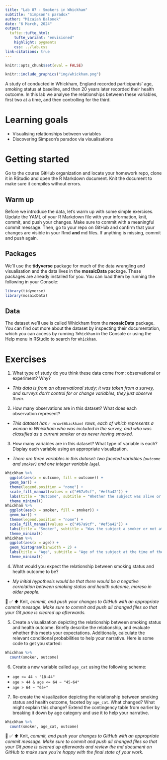 ```yaml
---
title: "Lab 07 - Smokers in Whickham"
subtitle: "Simpson's paradox"
author: "Micaiah Balonek"
date: "6 March, 2024"
output: 
  tufte::tufte_html:
    tufte_variant: "envisioned"
    highlight: pygments
    css: ../lab.css
link-citations: true
---
```


```r
knitr::opts_chunk$set(eval = FALSE)
```

```r
knitr::include_graphics("img/whickham.png")
```

A study of conducted in Whickham, England recorded participants' age, smoking status at baseline, and then 20 years later recorded their health outcome.
In this lab we analyse the relationships between these variables, first two at a time, and then controlling for the third.

# Learning goals

-   Visualising relationships between variables
-   Discovering Simpson's paradox via visualisations

# Getting started

Go to the course GitHub organization and locate your homework repo, clone it in RStudio and open the R Markdown document.
Knit the document to make sure it compiles without errors.

## Warm up

Before we introduce the data, let's warm up with some simple exercises.
Update the YAML of your R Markdown file with your information, knit, commit, and push your changes.
Make sure to commit with a meaningful commit message.
Then, go to your repo on GitHub and confirm that your changes are visible in your Rmd **and** md files.
If anything is missing, commit and push again.

## Packages

We'll use the **tidyverse** package for much of the data wrangling and visualisation and the data lives in the **mosaicData** package.
These packages are already installed for you.
You can load them by running the following in your Console:

```r
library(tidyverse) 
library(mosaicData) 
```

## Data

The dataset we'll use is called Whickham from the **mosaicData** package.
You can find out more about the dataset by inspecting their documentation, which you can access by running `?Whickham` in the Console or using the Help menu in RStudio to search for `Whickham`.

# Exercises

1.  What type of study do you think these data come from: observational or experiment?
    Why?
- *This data is from an observational study; it was taken from a survey, and surveys don't control for or change variables, they just observe them.*

2.  How many observations are in this dataset?
    What does each observation represent?
- *This dataset has `r nrow(Whickham)` rows, each of which represents a woman in Whickham who was included in the survey, and who was classified as a current smoker or as never having smoked.*

3.  How many variables are in this dataset?
    What type of variable is each?
    Display each variable using an appropriate visualization.
- *There are three variables in this dataset: two faceted variables (`outcome` and `smoker`) and one integer variable (`age`).*

```r
Whickham %>%
  ggplot(aes(x = outcome, fill = outcome)) +
  geom_bar() +
  theme(legend.position = "none") +
  scale_fill_manual(values = c("#67a9cf", "#ef5a42")) +
  labs(title = "Outcome", subtitle = "Whether the subject was alive or dead 20 years after the survey", x = "", y = "") +
  theme_minimal()
Whickham %>%
  ggplot(aes(x = smoker, fill = smoker)) +
  geom_bar() +
  theme(legend.position = "none") +
  scale_fill_manual(values = c("#67a9cf", "#ef5a42")) +
  labs(title = "Smoker", subtitle = "Was the subject a smoker or not at the time of the survey?", x = "", y = "") +
  theme_minimal()
Whickham %>%
  ggplot(aes(x = age)) +
  geom_histogram(binwidth = 2) +
  labs(title = "Age", subtitle = "Age of the subject at the time of the survey", x = "Age", y = "") +
  theme_minimal()
```

4.  What would you expect the relationship between smoking status and health outcome to be?

- *My initial hypothesis would be that there would be a negative correlation between smoking status and health outcome, moreso in older people.*

🧶 ✅ ⬆️ Knit, *commit, and push your changes to GitHub with an appropriate commit message. Make sure to commit and push all changed files so that your Git pane is cleared up afterwards.*

5.  Create a visualization depicting the relationship between smoking status and health outcome. Briefly describe the relationship, and evaluate whether this meets your expectations. Additionally, calculate the relevant conditional probabilities to help your narrative. Here is some code to get you started:

```r
Whickham %>%
  count(smoker, outcome)
```

6.  Create a new variable called `age_cat` using the following scheme:

-   `age <= 44 ~ "18-44"`
-   `age > 44 & age <= 64 ~ "45-64"`
-   `age > 64 ~ "65+"`

7.  Re-create the visualization depicting the relationship between smoking status and health outcome, faceted by `age_cat`. What changed? What might explain this change? Extend the contingency table from earlier by breaking it down by age category and use it to help your narrative.

```r
Whickham %>%
  count(smoker, age_cat, outcome)
```

🧶 ✅ ⬆️ Knit, *commit, and push your changes to GitHub with an appropriate commit message. Make sure to commit and push all changed files so that your Git pane is cleared up afterwards and review the md document on GitHub to make sure you're happy with the final state of your work.*
